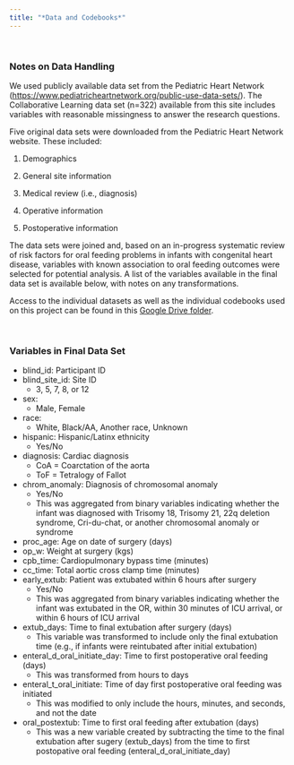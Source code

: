 ```yaml
---
title: "*Data and Codebooks*"
---
```


<br>

### Notes on Data Handling

We used publicly available data set from the Pediatric Heart Network (<https://www.pediatricheartnetwork.org/public-use-data-sets/>). The Collaborative Learning data set (n=322) available from this site includes variables with reasonable missingness to answer the research questions.

Five original data sets were downloaded from the Pediatric Heart Network website. These included:

1.  Demographics

2.  General site information

3.  Medical review (i.e., diagnosis)

4.  Operative information

5.  Postoperative information

The data sets were joined and, based on an in-progress systematic review of risk factors for oral feeding problems in infants with congenital heart disease, variables with known association to oral feeding outcomes were selected for potential analysis. A list of the variables available in the final data set is available below, with notes on any transformations.

Access to the individual datasets as well as the individual codebooks used on this project can be found in this [Google Drive folder](https://drive.google.com/drive/folders/1nEju46WGxUcpoGwxt1o80tLt_MeIVnuo).

<br>

### Variables in Final Data Set

-   blind_id: Participant ID
-   blind_site_id: Site ID
    -   3, 5, 7, 8, or 12
-   sex:
    -   Male, Female
-   race:
    -   White, Black/AA, Another race, Unknown
-   hispanic: Hispanic/Latinx ethnicity
    -   Yes/No
-   diagnosis: Cardiac diagnosis
    -   CoA = Coarctation of the aorta
    -   ToF = Tetralogy of Fallot
-   chrom_anomaly: Diagnosis of chromosomal anomaly
    -   Yes/No
    -   This was aggregated from binary variables indicating whether the infant was diagnosed with Trisomy 18, Trisomy 21, 22q deletion syndrome, Cri-du-chat, or another chromosomal anomaly or syndrome
-   proc_age: Age on date of surgery (days)
-   op_w: Weight at surgery (kgs)
-   cpb_time: Cardiopulmonary bypass time (minutes)
-   cc_time: Total aortic cross clamp time (minutes)
-   early_extub: Patient was extubated within 6 hours after surgery
    -   Yes/No
    -   This was aggregated from binary variables indicating whether the infant was extubated in the OR, within 30 minutes of ICU arrival, or within 6 hours of ICU arrival
-   extub_days: Time to final extubation after surgery (days)
    -   This variable was transformed to include only the final extubation time (e.g., if infants were reintubated after initial extubation)
-   enteral_d\_oral_initiate_day: Time to first postoperative oral feeding (days)
    -   This was transformed from hours to days
-   enteral_t\_oral_initiate: Time of day first postoperative oral feeding was initiated
    -   This was modified to only include the hours, minutes, and seconds, and not the date
-   oral_postextub: Time to first oral feeding after extubation (days)
    -   This was a new variable created by subtracting the time to the final extubation after sugery (extub_days) from the time to first postopative oral feeding (enteral_d\_oral_initiate_day)
